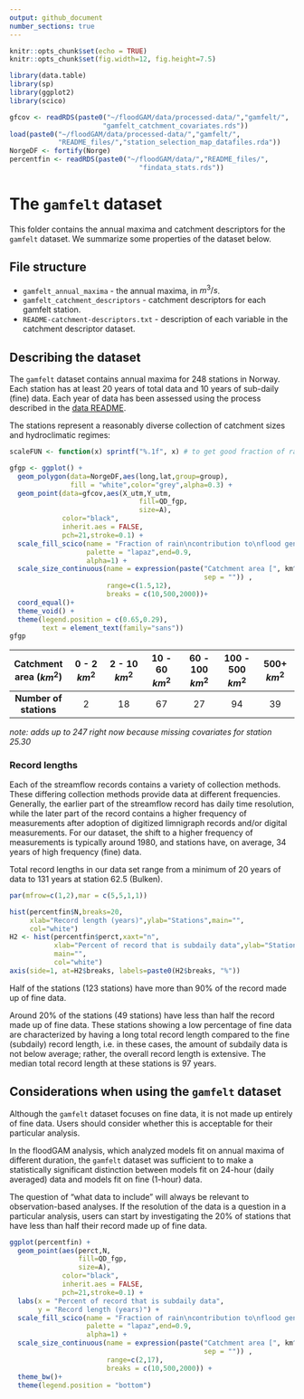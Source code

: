 ```yaml
---
output: github_document
number_sections: true
---
```


```r
knitr::opts_chunk$set(echo = TRUE)
knitr::opts_chunk$set(fig.width=12, fig.height=7.5)

library(data.table)
library(sp)
library(ggplot2)
library(scico)

gfcov <- readRDS(paste0("~/floodGAM/data/processed-data/","gamfelt/",
                       "gamfelt_catchment_covariates.rds"))
load(paste0("~/floodGAM/data/processed-data/","gamfelt/",
            "README_files/","station_selection_map_datafiles.rda"))
NorgeDF <- fortify(Norge)
percentfin <- readRDS(paste0("~/floodGAM/data/","README_files/",
                                "findata_stats.rds"))
```

# The `gamfelt` dataset

This folder contains the annual maxima and catchment descriptors for the `gamfelt` dataset. We summarize some properties of the dataset below.

## File structure

 - `gamfelt_annual_maxima` - the annual maxima, in $m^3/s$.
 - `gamfelt_catchment_descriptors` - catchment descriptors for each gamfelt station. 
 - `README-catchment-descriptors.txt` - description of each variable in the catchment descriptor dataset.


## Describing the dataset

The `gamfelt` dataset contains annual maxima for 248 stations in Norway. Each station has at least 20 years of total data and 10 years of sub-daily (fine) data. Each year of data has been assessed using the process described in the [data README](/data/README.md). 

The stations represent a reasonably diverse collection of catchment sizes and hydroclimatic regimes:

```r
scaleFUN <- function(x) sprintf("%.1f", x) # to get good fraction of rain labels

gfgp <- ggplot() +
  geom_polygon(data=NorgeDF,aes(long,lat,group=group),
               fill = "white",color="grey",alpha=0.3) +
  geom_point(data=gfcov,aes(X_utm,Y_utm,
                                fill=QD_fgp,
                                size=A),
             color="black",
             inherit.aes = FALSE,
             pch=21,stroke=0.1) +
  scale_fill_scico(name = "Fraction of rain\ncontribution to\nflood generating process",
                   palette = "lapaz",end=0.9,
                   alpha=1) +
  scale_size_continuous(name = expression(paste("Catchment area [", km^2, "]",
                                                sep = "")) ,
                        range=c(1.5,12),
                        breaks = c(10,500,2000))+
  coord_equal()+
  theme_void() +
  theme(legend.position = c(0.65,0.29),
        text = element_text(family="sans"))
gfgp
```

| Catchment area ($km^2$)  | 0 - 2 $km^2$ | 2 - 10 $km^2$ | 10 - 60 $km^2$ | 60 - 100 $km^2$ | 100 - 500 $km^2$ | 500+ $km^2$ |
| :---: | :---: | :---: | :---: | :---: | :---: | :---: |
| **Number of stations** | 2 | 18 | 67 | 27 | 94 | 39 |

*note: adds up to 247 right now because missing covariates for station 25.30*

### Record lengths

Each of the streamflow records contains a variety of collection methods. These differing collection methods provide data at different frequencies. Generally, the earlier part of the streamflow record has daily time resolution, while the later part of the record contains a higher frequency of measurements after adoption of digitized limnigraph records and/or digital measurements. For our dataset, the shift to a higher frequency of measurements is typically around 1980, and stations have, on average, 34 years of high frequency (fine) data.

Total record lengths in our data set range from a minimum of 20 years of data to 131 years at station 62.5 (Bulken).

```r
par(mfrow=c(1,2),mar = c(5,5,1,1))

hist(percentfin$N,breaks=20,
     xlab="Record length (years)",ylab="Stations",main="",
     col="white")
H2 <- hist(percentfin$perct,xaxt="n",
           xlab="Percent of record that is subdaily data",ylab="Stations",
           main="",
           col="white")
axis(side=1, at=H2$breaks, labels=paste0(H2$breaks, "%"))
```

Half of the stations (123 stations) have more than 90% of the record made up of fine data.

Around 20% of the stations (49 stations) have less than half the record made up of fine data. These stations showing a low percentage of fine data are characterized by having a long total record length compared to the fine (subdaily) record length, i.e. in these cases, the amount of subdaily data is not below average; rather, the overall record length is extensive. The median total record length at these stations is 97 years. 

## Considerations when using the `gamfelt` dataset

Although the `gamfelt` dataset focuses on fine data, it is not made up entirely of fine data. Users should consider whether this is acceptable for their particular analysis. 

In the floodGAM analysis, which analyzed models fit on annual maxima of different duration, the `gamfelt` dataset was sufficient to to make a statistically significant distinction between models fit on 24-hour (daily averaged) data and models fit on fine (1-hour) data. 

The question of "what data to include" will always be relevant to observation-based analyses. If the resolution of the data is a question in a particular analysis, users can start by investigating the 20% of stations that have less than half their record made up of fine data.


```r
ggplot(percentfin) +
  geom_point(aes(perct,N,
                 fill=QD_fgp,
                 size=A),
             color="black",
             inherit.aes = FALSE,
             pch=21,stroke=0.1) +
  labs(x = "Percent of record that is subdaily data",
       y = "Record length (years)") +
  scale_fill_scico(name = "Fraction of rain\ncontribution to\nflood generating process",
                   palette = "lapaz",end=0.9,
                   alpha=1) +
  scale_size_continuous(name = expression(paste("Catchment area [", km^2, "]",
                                                sep = "")) ,
                        range=c(2,17),
                        breaks = c(10,500,2000)) +
  theme_bw()+
  theme(legend.position = "bottom")
```


